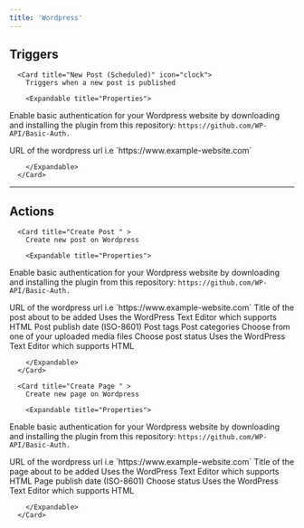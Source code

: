 ```yaml
---
title: 'Wordpress'
---
```


## Triggers


      <Card title="New Post (Scheduled)" icon="clock">
        Triggers when a new post is published

        <Expandable title="Properties">
          
<ResponseField name="Connection" required type="Basic_auth">

Enable basic authentication for your Wordpress website by downloading and installing the plugin from this repository: `https://github.com/WP-API/Basic-Auth.`

</ResponseField>
            
<ResponseField name="Website URL" required type="Short_text">
URL of the wordpress url i.e `https://www.example-website.com`
</ResponseField>
            
<ResponseField name="Authors"  type="Dropdown">

</ResponseField>
              
        </Expandable>
      </Card>
  

---

## Actions


      <Card title="Create Post " >
        Create new post on Wordpress

        <Expandable title="Properties">
          
<ResponseField name="Connection" required type="Basic_auth">

Enable basic authentication for your Wordpress website by downloading and installing the plugin from this repository: `https://github.com/WP-API/Basic-Auth.`

</ResponseField>
            
<ResponseField name="Website URL" required type="Short_text">
URL of the wordpress url i.e `https://www.example-website.com`
</ResponseField>
            
<ResponseField name="Title" required type="Short_text">
Title of the post about to be added
</ResponseField>
            
<ResponseField name="Content" required type="Long_text">
Uses the WordPress Text Editor which supports HTML
</ResponseField>
            
<ResponseField name="Slug"  type="Short_text">

</ResponseField>
            
<ResponseField name="Date"  type="Short_text">
Post publish date (ISO-8601)
</ResponseField>
            
<ResponseField name="Tags"  type="Multi_select_dropdown">
Post tags
</ResponseField>
            
<ResponseField name="Categories"  type="Multi_select_dropdown">
Post categories
</ResponseField>
            
<ResponseField name="Featured Media (image)"  type="Dropdown">
Choose from one of your uploaded media files
</ResponseField>
            
<ResponseField name="Status"  type="Static_dropdown">
Choose post status
</ResponseField>
            
<ResponseField name="Excerpt"  type="Long_text">
Uses the WordPress Text Editor which supports HTML
</ResponseField>
            
<ResponseField name="Enable Comments"  type="Checkbox">

</ResponseField>
            
<ResponseField name="Open to Pinging"  type="Checkbox">

</ResponseField>
              
        </Expandable>
      </Card>
  
      <Card title="Create Page " >
        Create new page on Wordpress

        <Expandable title="Properties">
          
<ResponseField name="Connection" required type="Basic_auth">

Enable basic authentication for your Wordpress website by downloading and installing the plugin from this repository: `https://github.com/WP-API/Basic-Auth.`

</ResponseField>
            
<ResponseField name="Website URL" required type="Short_text">
URL of the wordpress url i.e `https://www.example-website.com`
</ResponseField>
            
<ResponseField name="Title" required type="Short_text">
Title of the page about to be added
</ResponseField>
            
<ResponseField name="Content" required type="Long_text">
Uses the WordPress Text Editor which supports HTML
</ResponseField>
            
<ResponseField name="Slug"  type="Short_text">

</ResponseField>
            
<ResponseField name="Date"  type="Short_text">
Page publish date (ISO-8601)
</ResponseField>
            
<ResponseField name="Status"  type="Static_dropdown">
Choose status
</ResponseField>
            
<ResponseField name="Excerpt"  type="Long_text">
Uses the WordPress Text Editor which supports HTML
</ResponseField>
            
<ResponseField name="Enable Comments"  type="Checkbox">

</ResponseField>
            
<ResponseField name="Open to Pinging"  type="Checkbox">

</ResponseField>
              
        </Expandable>
      </Card>
  

